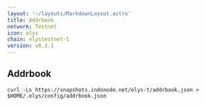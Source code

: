 ```yaml
---
layout: '~/layouts/MarkdownLayout.astro'
title: Addrbook
network: Testnet
icon: elys
chain: elystestnet-1
version: v0.3.1
---
```

## Addrbook

```
curl -Ls https://snapshots.indonode.net/elys-t/addrbook.json > $HOME/.elys/config/addrbook.json
```